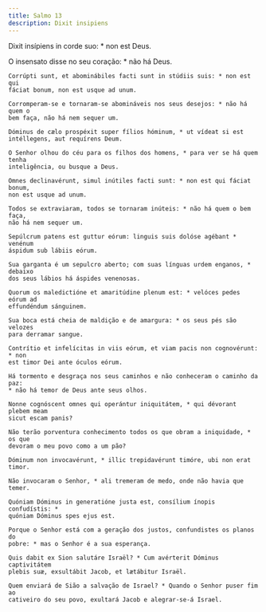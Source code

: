 ```yaml
---
title: Salmo 13
description: Dixit insipiens
---
```


<div class="side-by-side not-content">

Dixit insípiens in corde suo: * non est Deus.

O insensato disse no seu coração: * não há Deus.

    Corrúpti sunt, et abominábiles facti sunt in stúdiis suis: * non est qui
    fáciat bonum, non est usque ad unum.

    Corromperam-se e tornaram-se abomináveis nos seus desejos: * não há quem o
    bem faça, não há nem sequer um.

    Dóminus de cælo prospéxit super fílios hóminum, * ut vídeat si est
    intéllegens, aut requírens Deum.

    O Senhor olhou do céu para os filhos dos homens, * para ver se há quem tenha
    inteligência, ou busque a Deus.

    Omnes declinavérunt, simul inútiles facti sunt: * non est qui fáciat bonum,
    non est usque ad unum.

    Todos se extraviaram, todos se tornaram inúteis: * não há quem o bem faça,
    não há nem sequer um.

    Sepúlcrum patens est guttur eórum: linguis suis dolóse agébant * venénum
    áspidum sub lábiis eórum.

    Sua garganta é um sepulcro aberto; com suas línguas urdem enganos, * debaixo
    dos seus lábios há áspides venenosas.

    Quorum os maledictióne et amaritúdine plenum est: * velóces pedes eórum ad
    effundéndum sánguinem.

    Sua boca está cheia de maldição e de amargura: * os seus pés são velozes
    para derramar sangue.

    Contrítio et infelícitas in viis eórum, et viam pacis non cognovérunt: * non
    est timor Dei ante óculos eórum.

    Há tormento e desgraça nos seus caminhos e não conheceram o caminho da paz:
    * não há temor de Deus ante seus olhos.

    Nonne cognóscent omnes qui operántur iniquitátem, * qui dévorant plebem meam
    sicut escam panis?

    Não terão porventura conhecimento todos os que obram a iniquidade, * os que
    devoram o meu povo como a um pão?

    Dóminum non invocavérunt, * illic trepidavérunt timóre, ubi non erat timor.

    Não invocaram o Senhor, * ali tremeram de medo, onde não havia que temer.

    Quóniam Dóminus in generatióne justa est, consílium ínopis confudístis: *
    quóniam Dóminus spes ejus est.

    Porque o Senhor está com a geração dos justos, confundistes os planos do
    pobre: * mas o Senhor é a sua esperança.

    Quis dabit ex Sion salutáre Israël? * Cum avérterit Dóminus captivitátem
    plebis suæ, exsultábit Jacob, et lætábitur Israël.

    Quem enviará de Sião a salvação de Israel? * Quando o Senhor puser fim ao
    cativeiro do seu povo, exultará Jacob e alegrar-se-á Israel.

</div>
